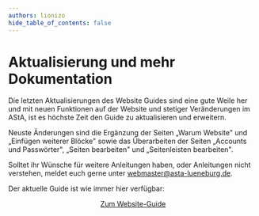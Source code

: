 ```yaml
---
authors: lionizo
hide_table_of_contents: false
---
```


# Aktualisierung und mehr Dokumentation

Die letzten Aktualisierungen des Website Guides sind eine gute Weile her und mit neuen Funktionen auf der Website und stetiger Veränderungen im AStA, ist es höchste Zeit den Guide zu aktualisieren und erweitern. 

Neuste Änderungen sind die Ergänzung der Seiten „Warum Website" und „Einfügen weiterer Blöcke" sowie das Überarbeiten der Seiten „Accounts und Passwörter", „Seiten bearbeiten" und „Seitenleisten bearbeiten".

Solltet ihr Wünsche für weitere Anleitungen haben, oder Anleitungen nicht verstehen, meldet euch gerne unter webmaster@asta-lueneburg.de.

Der aktuelle Guide ist wie immer hier verfügbar:

<center >
    <a class="button button--primary" href="/docs/home">Zum Website-Guide</a>
</center>
